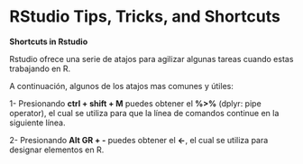 # RStudio Tips, Tricks, and Shortcuts {#ch3_shortcuts}



**Shortcuts in Rstudio**

Rstudio ofrece una serie de atajos para agilizar algunas tareas cuando estas trabajando en R.<br>

A continuación, algunos de los atajos mas comunes y útiles:


1- Presionando **ctrl + shift + M** puedes obtener el **%>%** (dplyr: pipe operator), el cual se utiliza para que la línea de comandos continue en la siguiente línea. 

2- Presionando **Alt GR + -** puedes obtener el **<-**, el cual se utiliza para designar elementos en R.

```r

```
